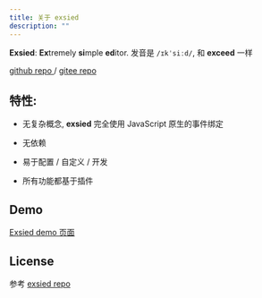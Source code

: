```yaml
---
title: 关于 exsied
description: ""
---
```


**Exsied**: **Ex**tremely **si**mple **ed**itor. 发音是 `/ɪkˈsiːd/`, 和 **exceed** 一样

[github repo ](https://github.com/exsied/exsied) / [gitee repo ](https://gitee.com/exsied/exsied)

## 特性:

- 无复杂概念, **exsied** 完全使用 JavaScript 原生的事件绑定

- 无依赖

- 易于配置 / 自定义 / 开发

- 所有功能都基于插件

## Demo

[Exsied demo 页面](https://exsied.pages.dev/demo)

## License

参考 [exsied repo](https://github.com/exsied/exsied/blob/main/LICENSE)
